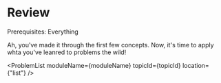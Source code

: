 



<Sidebar moduleName={moduleName} /> 


# Review

Prerequisites: Everything

Ah, you've made it through the first few concepts. Now, it's time to apply whta you've leanred to problems 
the wild!

<ProblemList  moduleName={moduleName} topicId={topicId} location={"list"} /> 

<TopicProgress moduleName={moduleName} topicId={topicId} />
